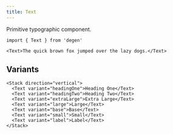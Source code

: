 ```yaml
---
title: Text
---
```


Primitive typographic component.

```tsx
import { Text } from 'degen'
```

```tsx live=true
<Text>The quick brown fox jumped over the lazy dogs.</Text>
```

## Variants

```tsx live=true
<Stack direction="vertical">
  <Text variant="headingOne">Heading One</Text>
  <Text variant="headingTwo">Heading Two</Text>
  <Text variant="extraLarge">Extra Large</Text>
  <Text variant="large">Large</Text>
  <Text variant="base">Base</Text>
  <Text variant="small">Small</Text>
  <Text variant="label">Label</Text>
</Stack>
```
